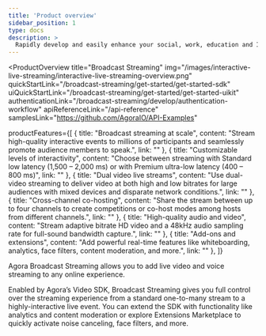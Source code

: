 ```yaml
---
title: 'Product overview'
sidebar_position: 1
type: docs
description: >
  Rapidly develop and easily enhance your social, work, education and IoT apps with face-to-face interaction.
---
```


<ProductOverview
  title="Broadcast Streaming"
  img="/images/interactive-live-streaming/interactive-live-streaming-overview.png"
  quickStartLink="/broadcast-streaming/get-started/get-started-sdk"
  uiQuickStartLink="/broadcast-streaming/get-started/get-started-uikit"
  authenticationLink="/broadcast-streaming/develop/authentication-workflow"
  apiReferenceLink="/api-reference"
  samplesLink="https://github.com/AgoraIO/API-Examples"

  productFeatures={[
    {
      title: "Broadcast streaming at scale",
      content: "Stream high-quality interactive events to millions of participants and seamlessly promote audience members to speak.",
      link: ""
    },
    {
      title: "Customizable levels of interactivity",
      content: "Choose between streaming with Standard low latency (1,500 – 2,000 ms) or with Premium ultra-low latency (400 – 800 ms)",
      link: ""
    },
    {
      title: "Dual video live streams",
      content: "Use dual-video streaming to deliver video at both high and low bitrates for large audiences with mixed devices and disparate network conditions.",
      link: ""
    },
    {
      title: "Cross-channel co-hosting",
      content: "Share the stream between up to four channels to create competitions or co-host modes among hosts from different channels.",
      link: ""
    },
    {
      title: "High-quality audio and video",
      content: "Stream adaptive bitrate HD video and a 48kHz audio sampling rate for full-sound bandwidth capture.",
      link: ""
    },
    {
      title: "Add-ons and extensions",
      content: "Add powerful real-time features like whiteboarding, analytics, face filters, content moderation, and more.",
      link: ""
    },
  ]}

>

Agora Broadcast Streaming allows you to add live video and voice streaming to any online experience. 

Enabled by Agora’s Video SDK, Broadcast Streaming gives you full control over the streaming experience from a standard one-to-many stream to a highly-interactive live event. You can extend the SDK with functionality like analytics and content moderation or explore Extensions Marketplace to quickly activate noise canceling, face filters, and more.

</ProductOverview>